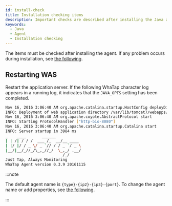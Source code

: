 ```yaml
---
id: install-check
title: Installation checking items
description: Important checks are described after installing the Java agent. They include verification for correctness of JAVA_OPTS settings, necessity for restart of the application server, and agent connectivity through the monitoring service.
keywords:
  - Java
  - Agent
  - Installation checking
---
```


The items must be checked after installing the agent. If any problem occurs during installation, see [the following](agent-troubleshooting).

## Restarting WAS

Restart the application server. If the following WhaTap character log appears in a running log, it indicates that the `JAVA_OPTS` setting has been completed.

```bash
Nov 16, 2016 3:06:40 AM org.apache.catalina.startup.HostConfig deployDirectory
INFO: Deployment of web application directory /var/lib/tomcat7/webapps/ROOT has finished in 577 ms
Nov 16, 2016 3:06:40 AM org.apache.coyote.AbstractProtocol start
INFO: Starting ProtocolHandler ["http-bio-8080"]
Nov 16, 2016 3:06:40 AM org.apache.catalina.startup.Catalina start
INFO: Server startup in 3984 ms
_  	 ____       ______
| | /| / / /  ___ /_  __/__ ____
| |/ |/ / _ \/ _ `// / / _ `/ _ \
|__/|__/_//_/\_,_//_/  \_,_/ .__/
        	             /_/
Just Tap, Always Monitoring
WhaTap Agent version 0.3.9 20161115
```


<Checkagentconnection />

:::note

The default agent name is `{type}-{ip2}-{ip3}-{port}`. To change the agent name or add properties, see [the following](agent-name).

:::
